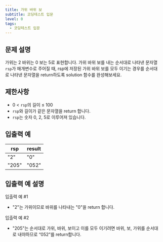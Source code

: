 ```yaml
---
title: 가위 바위 보
subtitle: 코딩테스트 입문
level: 0
tags:
  - 코딩테스트 입문
---
```


## 문제 설명

가위는 2 바위는 0 보는 5로 표현합니다. 가위 바위 보를 내는 순서대로 나타낸 문자열 `rsp`가 매개변수로 주어질 때, rsp에 저장된 가위 바위 보를 모두 이기는 경우를 순서대로 나타낸 문자열을 return하도록 solution 함수를 완성해보세요.

## 제한사항

- 0 < `rsp`의 길이 ≤ 100
- `rsp`와 길이가 같은 문자열을 return 합니다.
- `rsp`는 숫자 0, 2, 5로 이루어져 있습니다.

## 입출력 예

| rsp   | result |
| ----- | ------ |
| "2"   | "0"    |
| "205" | "052"  |

## 입출력 예 설명

입출력 예 #1

- "2"는 가위이므로 바위를 나타내는 "0"을 return 합니다.

입출력 예 #2

- "205"는 순서대로 가위, 바위, 보이고 이를 모두 이기려면 바위, 보, 가위를 순서대로 내야하므로 “052”를 return합니다.
